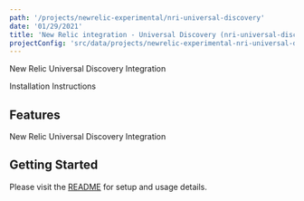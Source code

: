 ```yaml
---
path: '/projects/newrelic-experimental/nri-universal-discovery'
date: '01/29/2021'
title: 'New Relic integration - Universal Discovery (nri-universal-discovery)'
projectConfig: 'src/data/projects/newrelic-experimental-nri-universal-discovery.json'
---
```


<!-- Imports must occur at the top of the file -->


New Relic Universal Discovery Integration

<Link to="https://github.com/newrelic-experimental/nri-universal-discovery">
  Installation Instructions
</Link>

## Features

New Relic Universal Discovery Integration

## Getting Started

Please visit the [README](https://github.com/newrelic-experimental/nri-universal-discovery#readme) for setup and usage details.
